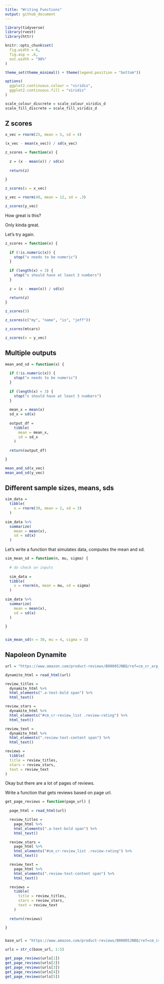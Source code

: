 ```yaml
---
title: "Writing Functions"
output: github_document
---
```


```r
library(tidyverse)
library(rvest)
library(httr)

knitr::opts_chunk$set(
  fig.width = 6,
  fig.asp = .6,
  out.width = "90%"
)

theme_set(theme_minimal() + theme(legend.position = "bottom"))

options(
  ggplot2.continuous.colour = "viridis",
  ggplot2.continuous.fill = "viridis"
)

scale_colour_discrete = scale_colour_viridis_d
scale_fill_discrete = scale_fill_viridis_d
```


## Z scores

```r
x_vec = rnorm(25, mean = 5, sd = 4)

(x_vec - mean(x_vec)) / sd(x_vec)

z_scores = function(x) {
  
  z = (x - mean(x)) / sd(x)
  
  return(z)
  
}

z_scores(x = x_vec)

y_vec = rnorm(40, mean = 12, sd = .3)

z_scores(y_vec)
```


How great is this?

Only kinda great.

Let's try again.

```r
z_scores = function(x) {
  
  if (!is.numeric(x)) {
    stop("x needs to be numeric")
  }
  
  if (length(x) < 3) {
    stop("x should have at least 3 numbers")
  }
  
  z = (x - mean(x)) / sd(x)
  
  return(z)
}

```


```r
z_scores(3)

z_scores(c("my", "name", "is", "jeff"))

z_scores(mtcars)

z_scores(x = y_vec)
```


## Multiple outputs

```r
mean_and_sd = function(x) {
  
  if (!is.numeric(x)) {
    stop("x needs to be numeric")
  }
  
  if (length(x) < 3) {
    stop("x should have at least 3 numbers")
  }
  
  mean_x = mean(x)
  sd_x = sd(x)
  
  output_df =
    tibble(
      mean = mean_x,
      sd = sd_x
    )
  
  return(output_df)

}

mean_and_sd(x_vec)
mean_and_sd(y_vec)
```


## Different sample sizes, means, sds

```r
sim_data =
  tibble(
    x = rnorm(30, mean = 2, sd = 3)
  )
  
sim_data %>%
  summarize(
    mean = mean(x),
    sd = sd(x)
  )
```

Let's write a function that simulates data, computes the mean and sd.

```r
sim_mean_sd = function(n, mu, sigma) {
  
  # do check on inputs
  
  sim_data =
  tibble(
    x = rnorm(n, mean = mu, sd = sigma)
  )
  
sim_data %>%
  summarize(
    mean = mean(x),
    sd = sd(x)
  )
  
}


sim_mean_sd(n = 30, mu = 4, sigma = 3)

```


## Napoleon Dynamite

```r
url = "https://www.amazon.com/product-reviews/B00005JNBQ/ref=cm_cr_arp_d_viewopt_rvwer?ie=UTF8&reviewerType=avp_only_reviews&sortBy=recent&pageNumber=1"

dynamite_html = read_html(url)

review_titles = 
  dynamite_html %>%
  html_elements(".a-text-bold span") %>%
  html_text()

review_stars = 
  dynamite_html %>%
  html_elements("#cm_cr-review_list .review-rating") %>%
  html_text()

review_text = 
  dynamite_html %>%
  html_elements(".review-text-content span") %>%
  html_text()

reviews = 
  tibble(
  title = review_titles,
  stars = review_stars,
  text = review_text
)

```

Okay but there are a lot of pages of reviews.

Write a function that gets reviews based on page url.

```r
get_page_reviews = function(page_url) {
  
  page_html = read_html(url)

  review_titles = 
    page_html %>%
    html_elements(".a-text-bold span") %>%
    html_text()

  review_stars = 
    page_html %>%
    html_elements("#cm_cr-review_list .review-rating") %>%
    html_text()

  review_text = 
    page_html %>%
    html_elements(".review-text-content span") %>%
    html_text()

  reviews = 
    tibble(
      title = review_titles,
      stars = review_stars,
      text = review_text
    )
  
  return(reviews)

}


base_url = "https://www.amazon.com/product-reviews/B00005JNBQ/ref=cm_cr_arp_d_viewopt_rvwer?ie=UTF8&reviewerType=avp_only_reviews&sortBy=recent&pageNumber="

urls = str_c(base_url, 1:5)

get_page_reviews(urls[1])
get_page_reviews(urls[2])
get_page_reviews(urls[3])
get_page_reviews(urls[4])
get_page_reviews(urls[5])
```
